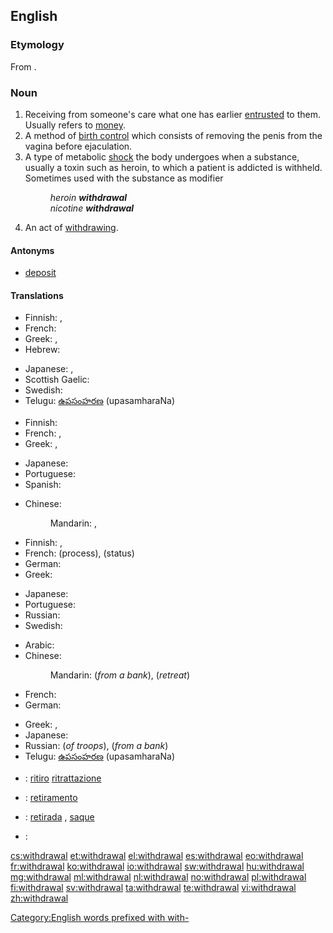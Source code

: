 ==English==
{{wikipedia}}

===Etymology===
From {{suffix|withdraw|al}}.

===Noun===
{{en-noun}}

# Receiving from someone's care what one has earlier [[entrusted]] to them.  Usually refers to [[money]].
# A method of [[birth control]] which consists of removing the penis from the vagina before ejaculation.
# A type of metabolic [[shock]] the body undergoes when a substance, usually a toxin such as heroin, to which a patient is addicted is withheld. Sometimes used with the substance as modifier
#: ''heroin '''withdrawal'''''
#: ''nicotine '''withdrawal'''''
# An act of [[withdraw]]ing.

====Antonyms====
* {{sense|receiving from someone's care}} [[deposit]]

====Translations====
{{trans-top|receiving from someone's care what one has earlier entrusted to them}}
* Finnish: {{t-|fi|nosto}} {{qualifier|money from a bank}}, {{t+|fi|otto}} {{qualifier|money from a bank}}
* French: {{t+|fr|retrait|m}}
* Greek: {{t|el|ανάληψη|f|tr=análipsi|sc=Grek}}, {{t|el|ανάκληση|f|tr=anáklisi|sc=Grek}}
* Hebrew: {{t-|he|משיכה|f|tr=meshikhá}}
{{trans-mid}}
* Japanese: {{t-|ja|引き出し|tr=hikidashi}}, {{t-|ja|出金|tr=shukkin}}
* Scottish Gaelic: {{qualifier|money}} {{t-|gd|togail|f}}
* Swedish: {{t+|sv|uttag|c}} {{qualifier|money from a bank}}
* Telugu: [[ఉపసంహరణ]] (upasamharaNa)
{{trans-bottom}}

{{trans-top|a method of birth control}}
* Finnish: {{t-|fi|keskeytetty yhdyntä}}
* French: {{t+|fr|retrait|m}}, {{t+|fr|coït interrompu|m}}
* Greek: {{t|el|τράβηγμα|n|tr=trávigma|sc=Grek}} {{qualifier|colloquial}}, {{t|el|διακοπτόμενη συνουσία|f|tr=diakoptómeni synousía|sc=Grek}}
{{trans-mid}}
* Japanese: {{t-|ja|膣外射精|tr=chitsugai-shasei}}
* Portuguese: {{t+|pt|coito interrompido}}
* Spanish: {{t+|es|coitus interruptus}}
{{trans-bottom}}

{{trans-top|a type of metabolic shock}}
* Chinese:
*: Mandarin: {{t|cmn|戒斷症狀|sc=Hani}}, {{t|cmn|戒断症状|tr=jièduàn zhèngzhuàng|sc=Hani}}
* Finnish: {{t-|fi|vierotusoireet|p}}, {{t-|fi|vieroitus}}
* French: {{t+|fr|sevrage|m}} (process), {{t+|fr|manque|m}} (status)
* German: {{t+|de|Entzug|m}}
* Greek: {{t|el|στερητικό σύνδρομο|n|tr=steritikó sýndromo|sc=Grek}}
{{trans-mid}}
* Japanese: {{t+|ja|禁断症状|tr=きんだんしょうじょう, kindan-shōjō}}
* Portuguese: {{t-|pt|síndrome de abstinência|f}}
* Russian: {{t+|ru|ломка|f|tr=lomka|sc=Cyrl}}
* Swedish: {{t+|sv|abstinens|c}}
{{trans-bottom}}

{{trans-top|an act of withdrawing}}
* Arabic: {{t-|ar|انسحاب|m|alt=اِنْسِحاب|tr=insiHaab}}
* Chinese:
*: Mandarin: {{t|cmn|提款|tr=tíkuǎn|sc=Hani}} (''from a bank''), {{t-|cmn|撤退|tr=chètuì|sc=Hani}} (''retreat'')
* French: {{t+|fr|retrait|m}}
* German: {{t+|de|Entzug|m}}
{{trans-mid}}
* Greek: {{t+|el|απόσυρση|f|tr=apósyrsi}}, {{t|el|αποχώρηση|f|tr=apochórisi|sc=Grek}}
* Japanese: {{t-|ja|引き出し|tr=ひきだし, hikidashi}}
* Russian: {{t+|ru|вывод|m|tr=vývod}} (''of troops''),  {{t+|ru|снятие|m|tr=snjátije}} (''from a bank'')
* Telugu: [[ఉపసంహరణ]] (upasamharaNa)
{{trans-bottom}}

{{checktrans-top}}
* {{ttbc|it}}: [[ritiro]] [[ritrattazione]]
* {{ttbc|ia}}: [[retiramento]]
{{trans-mid}}
* {{ttbc|pt}}: [[retirada]] {{f}}, [[saque]] {{m}}
* {{ttbc|es}}: {{t+|es|retirada}}
{{trans-bottom}}

[[Category:English words prefixed with with-]]

[[cs:withdrawal]]
[[et:withdrawal]]
[[el:withdrawal]]
[[es:withdrawal]]
[[eo:withdrawal]]
[[fr:withdrawal]]
[[ko:withdrawal]]
[[io:withdrawal]]
[[sw:withdrawal]]
[[hu:withdrawal]]
[[mg:withdrawal]]
[[ml:withdrawal]]
[[nl:withdrawal]]
[[no:withdrawal]]
[[pl:withdrawal]]
[[fi:withdrawal]]
[[sv:withdrawal]]
[[ta:withdrawal]]
[[te:withdrawal]]
[[vi:withdrawal]]
[[zh:withdrawal]]